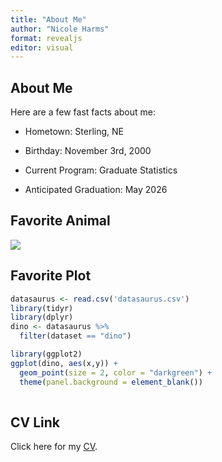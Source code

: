 ```yaml
---
title: "About Me"
author: "Nicole Harms"
format: revealjs
editor: visual
---
```


## About Me

Here are a few fast facts about me:

-   Hometown: Sterling, NE

-   Birthday: November 3rd, 2000

-   Current Program: Graduate Statistics

-   Anticipated Graduation: May 2026

## Favorite Animal

![](seal.png)

## Favorite Plot

```r
datasaurus <- read.csv('datasaurus.csv')
library(tidyr)
library(dplyr)
dino <- datasaurus %>%
  filter(dataset == "dino")

library(ggplot2)
ggplot(dino, aes(x,y)) +
  geom_point(size = 2, color = "darkgreen") +
  theme(panel.background = element_blank())
  
```

## CV Link

Click here for my [CV](CV.pdf).
